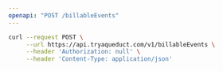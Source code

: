 ```yaml
---
openapi: "POST /billableEvents"
---
```


<RequestExample>

```bash Request
curl --request POST \
     --url https://api.tryaqueduct.com/v1/billableEvents \
     --header 'Authorization: null' \
     --header 'Content-Type: application/json'
```

</RequestExample>
